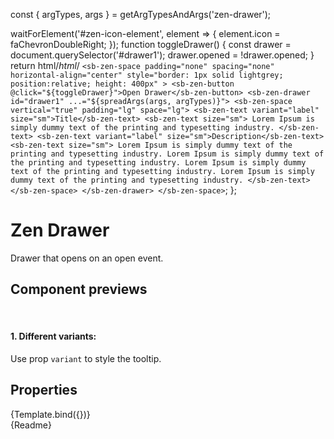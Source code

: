 const { argTypes, args } = getArgTypesAndArgs('zen-drawer');

<Meta title="Layout/Drawer" component="zen-drawer" argTypes={argTypes} />

  waitForElement('#zen-icon-element', element => {
    element.icon = faChevronDoubleRight;
  });
  function toggleDrawer() {
    const drawer = document.querySelector('#drawer1');
    drawer.opened = !drawer.opened;
  }
  return html/*html*/ `
    <sb-zen-space
      padding="none"
      spacing="none"
      horizontal-align="center"
      style="border: 1px solid lightgrey; position:relative; height: 400px"
    >
      <sb-zen-button @click="${toggleDrawer}">Open Drawer</sb-zen-button>
      <sb-zen-drawer id="drawer1" ...="${spreadArgs(args, argTypes)}">
        <sb-zen-space vertical="true" padding="lg" space="lg">
          <sb-zen-text variant="label" size="sm">Title</sb-zen-text>
          <sb-zen-text size="sm">
            Lorem Ipsum is simply dummy text of the printing and typesetting industry.
          </sb-zen-text>
          <sb-zen-text variant="label" size="sm">Description</sb-zen-text>
          <sb-zen-text size="sm">
            Lorem Ipsum is simply dummy text of the printing and typesetting industry. Lorem Ipsum is simply dummy text
            of the printing and typesetting industry. Lorem Ipsum is simply dummy text of the printing and typesetting
            industry. Lorem Ipsum is simply dummy text of the printing and typesetting industry.
          </sb-zen-text>
        </sb-zen-space>
      </sb-zen-drawer>
    </sb-zen-space>
  `;
};

# Zen Drawer

Drawer that opens on an open event.

## Component previews

<br />

#### 1. Different variants:

Use prop `variant` to style the tooltip.

## Properties

<Canvas>
  <Story
    name="default"
    args={{
      ...args,
      position: 'right',
    }}
  >
    {Template.bind({})}
  </Story>
</Canvas>

<ArgsTable story="default" />

<div class="stencildoc" />
<Description>{Readme}</Description>
